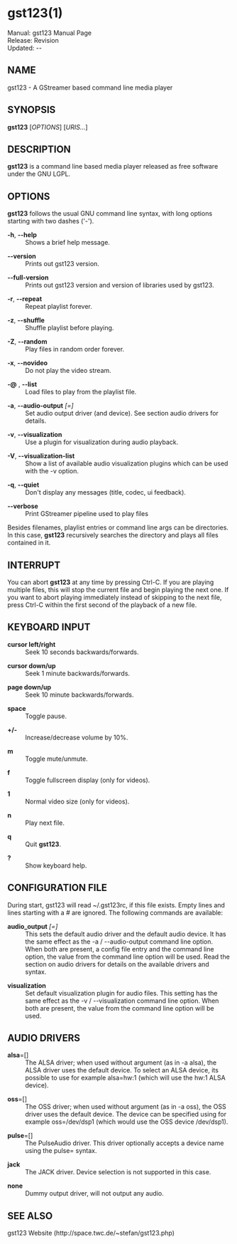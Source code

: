 = gst123(1) =

Manual: gst123 Manual Page <br />
Release: Revision {{REVISIONID}} <br />
Updated: {{REVISIONYEAR}}-{{padleft:{{REVISIONMONTH}}|2}}-{{REVISIONDAY}} <br />

==NAME==
gst123 - A GStreamer based command line media player

==SYNOPSIS==
'''gst123''' [''OPTIONS''] [''URIS...'']

==DESCRIPTION==
'''gst123''' is a command line based media player released as free software under the GNU LGPL.

==OPTIONS==
'''gst123''' follows the usual GNU command line syntax, with long options starting with two dashes ('-').

; '''-h''', '''--help'''
: Shows a brief help message.

; '''--version'''
: Prints out gst123 version.

; '''--full-version'''
: Prints out gst123 version and version of libraries used by gst123.

; '''-r''', '''--repeat'''
: Repeat playlist forever.

; '''-z''', '''--shuffle'''
: Shuffle playlist before playing.

; '''-Z''', '''--random'''
: Play files in random order forever.

; '''-x''', '''--novideo'''
: Do not play the video stream.

; '''-@''' ''<playlist>'', '''--list''' ''<playlist>''
: Load files to play from the playlist file.

; '''-a''', '''--audio-output''' ''<driver>[=<device>]''
: Set audio output driver (and device). See section audio drivers for details.

; '''-v''', '''--visualization''' ''<plugin_name>''
: Use a plugin for visualization during audio playback.

; '''-V''', '''--visualization-list'''
: Show a list of available audio visualization plugins which can be used with the -v option.

; '''-q''', '''--quiet'''
: Don't display any messages (title, codec, ui feedback).

; '''--verbose'''
: Print GStreamer pipeline used to play files

Besides filenames, playlist entries or command line args can be directories. In this case, '''gst123''' recursively searches the directory and plays all files contained in it.

==INTERRUPT==
You  can  abort  '''gst123'''  at  any  time by pressing Ctrl-C. If you are playing multiple files, this will stop the current file and begin playing the next one. If you want to abort playing immediately
instead of skipping to the next file, press Ctrl-C within the first second of the playback of a new file.

==KEYBOARD INPUT==

; '''cursor left/right'''
: Seek 10 seconds backwards/forwards.

; '''cursor down/up'''
: Seek 1 minute backwards/forwards.

; '''page down/up'''
: Seek 10 minute backwards/forwards.

; '''space'''
: Toggle pause.

; '''+/-'''
: Increase/decrease volume by 10%.

; '''m'''
: Toggle mute/unmute.

; '''f'''
: Toggle fullscreen display (only for videos).

; '''1'''
: Normal video size (only for videos).

; '''n'''
: Play next file.

; '''q'''
: Quit '''gst123'''.

; '''?'''
: Show keyboard help.

==CONFIGURATION FILE==

During start, gst123 will read ~/.gst123rc, if this file exists. Empty lines and lines starting with a # are ignored. The following commands are available:

; '''audio_output''' ''<driver>[=<device>]''
: This sets the default audio driver and the default audio device.  It has the same effect as the -a / --audio-output command line option.  When both are present, a config file  entry  and  the command line option, the value from the command line option will be used. Read the section on audio drivers for details on the available drivers and syntax.

; '''visualization''' ''<visualization_plugin>''
: Set default visualization plugin for audio files. This setting has the same effect as the -v / --visualization command line option. When both are present, the value from the command line option will be used.

==AUDIO DRIVERS==
; '''alsa'''=[''<device>'']
: The  ALSA  driver; when used without argument (as in -a alsa), the ALSA driver uses the default device. To select an ALSA device, its possible to use for example alsa=hw:1 (which will use the hw:1 ALSA device).

; '''oss'''=[''<device>'']
: The OSS driver; when used without argument (as in -a oss), the OSS driver uses the default device. The device can be specified using for example oss=/dev/dsp1 (which would use the OSS  device /dev/dsp1).

; '''pulse'''=[''<device>'']
: The PulseAudio driver. This driver optionally accepts a device name using the pulse=<device> syntax.

; '''jack'''
: The JACK driver. Device selection is not supported in this case.

; '''none'''
: Dummy output driver, will not output any audio.

==SEE ALSO==
gst123 Website (http://space.twc.de/~stefan/gst123.php)